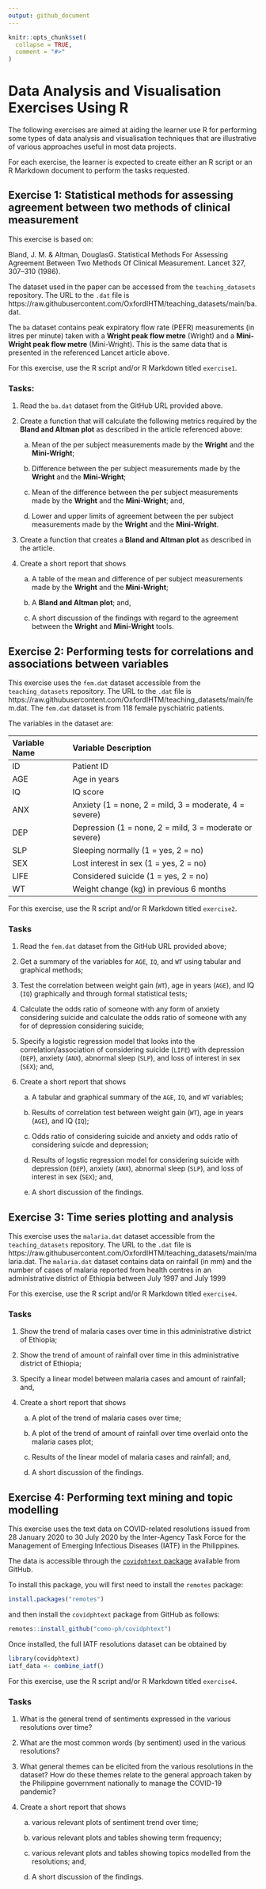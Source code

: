 ```yaml
---
output: github_document
---
```


<!-- README.md is generated from README.Rmd. Please edit that file -->

```r
knitr::opts_chunk$set(
  collapse = TRUE,
  comment = "#>"
)
```

# Data Analysis and Visualisation Exercises Using R

<!-- badges: start -->
<!-- badges: end -->

The following exercises are aimed at aiding the learner use R for performing some types of data analysis and visualisation techniques that are illustrative of various approaches useful in most data projects.

For each exercise, the learner is expected to create either an R script or an R Markdown document to perform the tasks requested.

## Exercise 1: Statistical methods for assessing agreement between two methods of clinical measurement

This exercise is based on:

Bland, J. M. & Altman, DouglasG. Statistical Methods For Assessing Agreement Between Two Methods Of Clinical Measurement.  Lancet 327, 307–310 (1986).

The dataset used in the paper can be accessed from the `teaching_datasets` repository. The URL to the `.dat` file is https://raw.githubusercontent.com/OxfordIHTM/teaching_datasets/main/ba.dat.

The `ba` dataset contains peak expiratory flow rate (PEFR) measurements (in litres per minute) taken with a **Wright peak flow metre** (Wright) and a **Mini-Wright peak flow metre** (Mini-Wright). This is the same data that is presented in the referenced Lancet article above.

For this exercise, use the R script and/or R Markdown titled `exercise1`.

### Tasks:

1. Read the `ba.dat` dataset from the GitHub URL provided above.

2. Create a function that will calculate the following metrics required by the **Bland and Altman plot** as described in the article referenced above:

    a. Mean of the per subject measurements made by the **Wright** and the **Mini-Wright**;
    
    b. Difference between the per subject measurements made by the **Wright** and the **Mini-Wright**;
    
    c. Mean of the difference between the per subject measurements made by the **Wright** and the **Mini-Wright**; and,
    
    d. Lower and upper limits of agreement between the per subject measurements made by the **Wright** and the **Mini-Wright**.
    
3. Create a function that creates a **Bland and Altman plot** as described in the article.

4. Create a short report that shows

    a. A table of the mean and difference of per subject measurements made by the **Wright** and the **Mini-Wright**;
    
    b. A **Bland and Altman plot**; and,
    
    c. A short discussion of the findings with regard to the agreement between the **Wright** and **Mini-Wright** tools.
    

## Exercise 2:  Performing tests for correlations and associations between variables

This exercise uses the `fem.dat` dataset accessible from the `teaching_datasets` repository. The URL to the `.dat` file is https://raw.githubusercontent.com/OxfordIHTM/teaching_datasets/main/fem.dat. The `fem.dat` dataset is from 118 female pyschiatric patients.

The variables in the dataset are:

**Variable Name** | **Variable Description**
:--- | :---
ID | Patient ID
AGE | Age in years
IQ | IQ score
ANX | Anxiety (1 = none, 2 = mild, 3 = moderate, 4 = severe)
DEP | Depression (1 = none, 2 = mild, 3 = moderate or severe)
SLP | Sleeping normally (1 = yes, 2 = no)
SEX |	Lost interest in sex (1 = yes, 2 = no)
LIFE | Considered suicide (1 = yes, 2 = no)
WT | Weight change (kg) in previous 6 months

For this exercise, use the R script and/or R Markdown titled `exercise2`.

### Tasks

1. Read the `fem.dat` dataset from the GitHub URL provided above;

2. Get a summary of the variables for `AGE`, `IQ`, and `WT` using tabular and graphical methods;

3. Test the correlation between weight gain (`WT`), age in years (`AGE`), and IQ (`IQ`) graphically and through formal statistical tests;

4. Calculate the odds ratio of someone with any form of anxiety considering suicide and calculate the odds ratio of someone with any for of depression considering suicide;

6. Specify a logistic regression model that looks into the correlation/association of considering suicide (`LIFE`) with depression (`DEP`), anxiety (`ANX`), abnormal sleep (`SLP`), and loss of interest in sex (`SEX`); and,

7. Create a short report that shows

    a. A tabular and graphical summary of the `AGE`, `IQ`, and `WT` variables;
    
    b. Results of correlation test between weight gain (`WT`), age in years (`AGE`), and IQ (`IQ`);
    
    c. Odds ratio of considering suicide and anxiety and odds ratio of considering suicde and depression;
    
    d. Results of logstic regression model for considering suicide with depression (`DEP`), anxiety (`ANX`), abnormal sleep (`SLP`), and loss of interest in sex (`SEX`); and,
    
    e. A short discussion of the findings.


## Exercise 3: Time series plotting and analysis

This exercise uses the `malaria.dat` dataset accessible from the `teaching_datasets` repository. The URL to the `.dat` file is https://raw.githubusercontent.com/OxfordIHTM/teaching_datasets/main/malaria.dat. The `malaria.dat` dataset contains data on rainfall (in mm) and the number of cases of malaria reported from health centres in an administrative district of Ethiopia between July 1997 and July 1999

For this exercise, use the R script and/or R Markdown titled `exercise4`.

### Tasks

1. Show the trend of malaria cases over time in this administrative district of Ethiopia;

2. Show the trend of amount of rainfall over time in this administrative district of Ethiopia;

3. Specify a linear model between malaria cases and amount of rainfall; and,

3. Create a short report that shows

    a. A plot of the trend of malaria cases over time;
    
    b. A plot of the trend of amount of rainfall over time overlaid onto the malaria cases plot;
    
    c. Results of the linear model of malaria cases and rainfall; and,
    
    d. A short discussion of the findings.


## Exercise 4:  Performing text mining and topic modelling

This exercise uses the text data on COVID-related resolutions issued from 28 January 2020 to 30 July 2020 by the Inter-Agency Task Force for the Management of Emerging Infectious Diseases (IATF) in the Philippines.

The data is accessible through the [`covidphtext` package](https://github.com/como-ph/covidphtext) available from GitHub.

To install this package, you will first need to install the `remotes` package:

```R
install.packages("remotes")
```

and then install the `covidphtext` package from GitHub as follows:

```R
remotes::install_github("como-ph/covidphtext")
```

Once installed, the full IATF resolutions dataset can be obtained by

```R
library(covidphtext)
iatf_data <- combine_iatf()
```

For this exercise, use the R script and/or R Markdown titled `exercise4`.

### Tasks

1. What is the general trend of sentiments expressed in the various resolutions over time?

2. What are the most common words (by sentiment) used in the various resolutions?

3. What general themes can be elicited from the various resolutions in the dataset? How do these themes relate to the general approach taken by the Philippine government nationally to manage the COVID-19 pandemic?

4. Create a short report that shows

    a. various relevant plots of sentiment trend over time;
    
    b. various relevant plots and tables showing term frequency;
    
    c. various relevant plots and tables showing topics modelled from the resolutions; and,
    
    d. A short discussion of the findings.
    






  